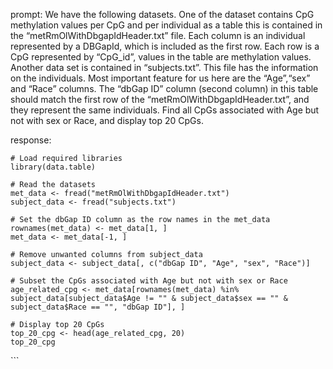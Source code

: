 prompt:
We have the following datasets. One of the dataset contains CpG methylation values per CpG and per individual as a table this is contained in the “metRmOlWithDbgapIdHeader.txt” file. Each column is an individual represented by a DBGapId, which is included as the first row. Each row is a CpG represented by "CpG_id", values in the table are methylation values. Another data set is contained in “subjects.txt”. This file has the information on the individuals. Most important feature for us here are the "Age","sex" and "Race" columns. The "dbGap ID" column (second column) in this table should match the first row of the "metRmOlWithDbgapIdHeader.txt", and they represent the same individuals. Find all CpGs associated with Age but not with sex or Race, and display top 20 CpGs.

response:
```
# Load required libraries
library(data.table)

# Read the datasets
met_data <- fread("metRmOlWithDbgapIdHeader.txt")
subject_data <- fread("subjects.txt")

# Set the dbGap ID column as the row names in the met_data
rownames(met_data) <- met_data[1, ]
met_data <- met_data[-1, ]

# Remove unwanted columns from subject_data
subject_data <- subject_data[, c("dbGap ID", "Age", "sex", "Race")]

# Subset the CpGs associated with Age but not with sex or Race
age_related_cpg <- met_data[rownames(met_data) %in% subject_data[subject_data$Age != "" & subject_data$sex == "" & subject_data$Race == "", "dbGap ID"], ]

# Display top 20 CpGs
top_20_cpg <- head(age_related_cpg, 20)
top_20_cpg
```
```
